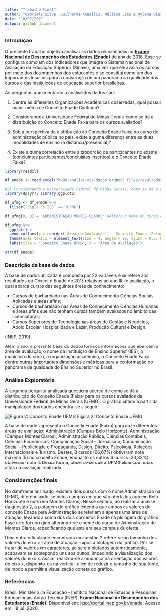 ```yaml
---
title: "Trabalho Final"
author: "Gabriela Silva, Guilherme Amasilis, Melissa Dias e Mylena Dias"
date: "18/07/2020"
output: github_document
---
```


### Introdução

O presente trabalho objetiva analisar os dados relacionados ao [**Exame Nacional de Desempenho dos Estudantes (Enade)**](http://portal.inep.gov.br/enade) do ano de 2018. Esse se configura como um dos indicadores que integra o Sistema Nacional de Avaliação da Educação Superior (Sinaes), uma vez que ele avalia os cursos por meio dos desempenhos dos estudantes e se constitui como um dos importantes insumos para a construção de um panorama da qualidade dos cursos e das instituições de educação superior brasileiras.


As perguntas que orientarão a análise dos dados são:

1) Dentre as diferentes Organizações Acadêmicas observadas, qual possui maior média de Conceito Enade Contínuo?

2) Considerando a Universidade Federal de Minas Gerais, como se dá a distribuição do Conceito Enade Faixa para os cursos avaliados?

3) Sob a perspectiva da distribuição do Conceito Enade Faixa no curso de administração pública no país, existe alguma diferença entre as duas modalidades de ensino (a distância/presencial)?

4) Existe alguma correlação entre a proporção de participantes no exame (concluintes participantes/concluintes inscritos) e o Conceito Enade Faixa?

```r

library(readxl)

df_enade <- read_excel("hw99-analise-viz-dados-grupo08_files/resultados_conceito_enade_2018.xlsx", col_types = c("numeric", "numeric", "text", "numeric", "text", "text", "text", "text", "numeric", "text", "numeric", "text", "text", "numeric", "numeric", "numeric", "numeric", "numeric", "numeric", "numeric", "numeric", "text"))

#2) Considerando a Universidade Federal de Minas Gerais, como se dá a distribuição do Conceito Enade Faixa para os cursos avaliados?
library(dplyr); library(ggplot2)

df_ufmg <- df_enade %>% 
  filter(`Sigla da IES` == "UFMG")

df_ufmg[9, 3] = "ADMINISTRAÇÃO MONTES CLAROS" #Altera o nome do curso de Administração de Montes Claros, de modo a não permitir a sobreposição desse valor com o curso de Adminsitração de Belo Horizonte

df_ufmg %>% 
  ggplot() +
  geom_col(aes(x = reorder(`Área de Avaliação`, -`Conceito Enade (Faixa)`), y = `Conceito Enade (Faixa)`), width = .25) +
  theme(axis.text.x = element_text(size = 4, angle = 90, vjust = 0.5, hjust = 1))+
  labs(title = "Conceito Enade UFMG", x = "Área de Avaliação")

```


```r

str(df_enade)

```

### Descrição da base de dados

A base de dados utilizada é composta por 22 variáveis e se refere aos resultados do Conceito Enade de 2018 relativos ao ano III de avaliação, o qual abarca cursos das seguintes áreas de conhecimento: 

- Cursos de bacharelado nas Áreas de Conhecimento Ciências Sociais Aplicadas e áreas afins;
- Cursos de bacharelado nas Áreas de Conhecimento Ciências Humanas e áreas afins que não tenham cursos também avaliados no âmbito das licenciaturas;
- Cursos Superiores de Tecnologia nas áreas de Gestão e Negócios, Apoio Escolar, Hospitalidade e Lazer, Produção Cultural e Design.

(INEP, 2019)

Além disso, a presente base de dados fornece informações que abarcam a área de avaliação, o nome da Instituição de Ensino Superior (IES), o município do curso, a organização acadêmica, o Conceito Enade Faixa, dentre outras importantes dimensões e métricas para a conformação do panorama de qualidade do Ensino Superior no Brasil.

### Análise Exploratória
A segunda pergunta analisada questiona acerca de como se dá a distribuição do Conceito Enade (Faixa) para os cursos avaliados da Universidade Federal de Minas Gerais (UFMG).
O gráfico obtido a partir da manipulação dos dados encontra-se a seguir:

![Figura 2: Conceito Enade UFMG](/cloud/project/distribuicao_ufmg.jpg)
Figura 2: Conceito Enade UFMG

A base de dados apresenta o Conceito Enade (Faixa) para doze diferentes áreas de avaliação: Administração (Campus Belo Horizonte), Administração (Campus Montes Claros), Administração Pública, Ciências Contábeis, Ciências Econômicas, Comunicação Social – Jornalismo, Comunicação Social – Publicidade e Propaganda, Design, Direito, Psicologia, Relações Internacionais e Turismo. Destes, 8 cursos (66,67%) obtiveram nota máxima (5) no conceito Enade, enquanto os outros 4 cursos (33,33%) obtiveram nota 4. Dessa forma, observa-se que a UFMG alcançou notas altas na avaliação realizada.

### Considerações finais
No dataframe analisado, existem dois cursos com o nome Administração na UFMG, diferenciando-se pelos campus em que são ofertados (um em Belo Horizonte e outro em Montes Claros). Nesse sentido, ao realizar a análise da questão 2, a plotagem do gráfico entendia que ambos os valores de conceito Enade para Adminstração se referiam a apenas uma área de atuação, levando à soma dos dois conceitos Enade na plotagem do gráfico. Esse erro foi corrigido alterando-se o nome do curso de Adminstração de Montes Claros, especificando que este era seu campus de oferta. 

Uma outra dificuldade encontrada na questão 2 refere-se ao tamanho dos valores do eixo x – área de atuação – após a plotagem do gráfico. Por se tratar de valores em caracteres, ao serem plotados automaticamente, acabavam se sobrepondo uns aos outros, impedindo a visualização dos valores do eixo x. Assim, realizou-se a mudança na orientação dos valores do eixo x, dispondo-os na vertical, além de reduzir o tamanho de sua fonte, de modo a permitir a visualização correta do gráfico.

### Referências 

Brasil. Ministério da Educação - Instituto Nacional de Estudos e Pesquisas Educacionais Anísio Teixeira (INEP). **Exame Nacional de Desempenho dos Estudantes (Enade)**. Disponível em: <http://portal.inep.gov.br/enade>. Acesso em: 18 jul. 2020.
